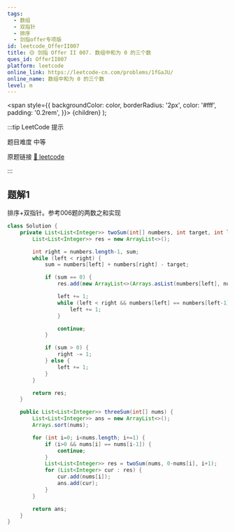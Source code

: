 ```yaml
---
tags:
  - 数组
  - 双指针
  - 排序
  - 剑指offer专项版
id: leetcode_OfferII007
title: 🟡 剑指 Offer II 007. 数组中和为 0 的三个数
ques_id: OfferII007
platform: leetcode
online_link: https://leetcode-cn.com/problems/1fGaJU/
online_name: 数组中和为 0 的三个数
level: m
---
```


  <span
    style={{
      backgroundColor: color,
      borderRadius: '2px',
      color: '#fff',
      padding: '0.2rem',
    }}>
    {children}
  </span>
);

:::tip LeetCode 提示

题目难度 <Highlight color="#ffc01e">中等</Highlight>

原题链接 [🔗 leetcode](https://leetcode-cn.com/problems/1fGaJU/)

:::

## 题解1

排序+双指针。参考006题的两数之和实现

```java
class Solution {
    private List<List<Integer>> twoSum(int[] numbers, int target, int left) {
        List<List<Integer>> res = new ArrayList<>();

        int right = numbers.length-1, sum;
        while (left < right) {
            sum = numbers[left] + numbers[right] - target;

            if (sum == 0) {
                res.add(new ArrayList<>(Arrays.asList(numbers[left], numbers[right])));

                left += 1;
                while (left < right && numbers[left] == numbers[left-1]) {
                    left += 1;
                }

                continue;
            }

            if (sum > 0) {
                right -= 1;
            } else {
                left += 1;
            }
        }

        return res;
    }

    public List<List<Integer>> threeSum(int[] nums) {
        List<List<Integer>> ans = new ArrayList<>();
        Arrays.sort(nums);

        for (int i=0; i<nums.length; i+=1) {
            if (i>0 && nums[i] == nums[i-1]) {
                continue;
            }
            List<List<Integer>> res = twoSum(nums, 0-nums[i], i+1);
            for (List<Integer> cur : res) {
                cur.add(nums[i]);
                ans.add(cur);
            }
        }

        return ans;
    }
}
```
